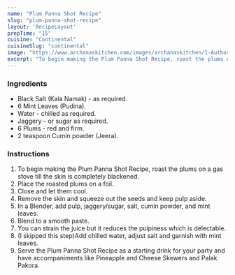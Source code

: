 ---
name: "Plum Panna Shot Recipe"
slug: "plum-panna-shot-recipe"
layout: 'RecipeLayout'
prepTime: "15"
cuisine: "Continental"
cuisineSlug: "continental"
image: "https://www.archanaskitchen.com/images/archanaskitchen/1-Author/Manisha_Goyal/PLUM_PANNA_SHOTS.jpg"
excerpt: "To begin making the Plum Panna Shot Recipe, roast the plums on a gas stove till the skin is completely blackened"
---

### Ingredients

- Black Salt (Kala Namak) - as required.
- 6 Mint Leaves (Pudina).
- Water - chilled as required.
- Jaggery - or sugar as required.
- 6 Plums - red and firm.
- 2 teaspoon Cumin powder (Jeera).

### Instructions

1. To begin making the Plum Panna Shot Recipe, roast the plums on a gas stove till the skin is completely blackened.
1. Place the roasted plums on a foil.
1. Close and let them cool.
1. Remove the skin and squeeze out the seeds and keep pulp aside.
1. In a Blender, add pulp, jaggery/sugar, salt, cumin powder, and mint leaves.
1. Blend to a smooth paste.
1. You can strain the juice but it reduces the pulpiness which is delectable.
1. (I skipped this step)Add chilled water, adjust salt and garnish with mint leaves.
1. Serve the Plum Panna Shot Recipe as a starting drink for your party and have accompaniments like Pineapple and Cheese Skewers and Palak Pakora.
